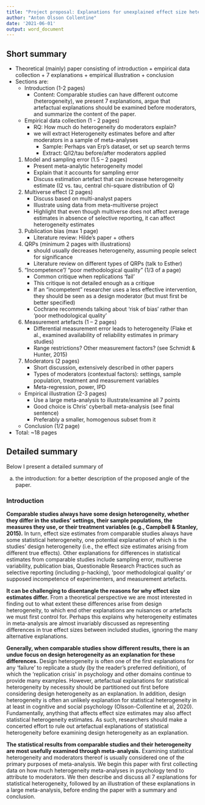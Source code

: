 ```yaml
---
title: "Project proposal: Explanations for unexplained effect size heterogeneity"
author: "Anton Olsson Collentine"
date: '2021-06-01'
output: word_document
---
```


## Short summary

-	Theoretical (mainly) paper consisting of introduction + empirical data collection + 7 explanations + empirical illustration + conclusion
-	Sections are:
    - Introduction (1-2 pages)
        - Content: Comparable studies can have different outcome (heterogeneity), we present 7 explanations, argue that artefactual explanations should be examined before moderators, and summarize the content of the paper.
    - Empirical data collection (1 - 2 pages)
        - RQ: How much do heterogeneity do moderators explain?
        - we will extract Heterogeneity estimates before and after moderators in a sample of meta-analyses
            - Sample: Perhaps van Erp's dataset, or set up search terms
            - Extract: Q/I2/tau before/after moderators applied
    1) Model and sampling error (1.5 – 2 pages)
        - Present meta-analytic heterogeneity model
        - Explain that it accounts for sampling error
        - Discuss estimation artefact that can increase heterogeneity estimate (I2 vs. tau, central chi-square distribution of Q)
    2) Multiverse effect (2 pages)
        - Discuss based on multi-analyst papers
        - Illustrate using data from meta-multiverse project
        - Highlight that even though multiverse does not affect average estimates in absence of selective reporting, it can affect heterogeneity estimates
    3) Publication bias (max 1 page)
        - Literature review: Hilde’s paper + others
    4) QRPs (minimum 2 pages with illustrations)
        - should usually decreases heterogeneity, assuming people select for significance
        - Literature review on different types of QRPs (talk to Esther)
    5) “Incompetence”/ “poor methodological quality” (1/3 of a page)
        - Common critique when replications ‘fail’
        - This critique is not detailed enough as a critique
        - If an “incompetent” researcher uses a less effective intervention, they should be seen as a design moderator (but must first be better specified)
        - Cochrane recommends talking about ‘risk of bias’ rather than ‘poor methodological quality’
    6) Measurement artefacts (1 – 2 pages)
        - Differential measurement error leads to heterogeneity (Flake et al., examined availability of reliability estimates in primary studies)
        - Range restrictions? Other measurement factors? (see Schmidt & Hunter, 2015)
    7) Moderators (2 pages)
        - Short discussion, extensively described in other papers
        - Types of moderators (contextual factors): settings, sample population, treatment and measurement variables
        - Meta-regression, power, IPD
    - Empirical illustration (2-3 pages)
        - Use a large meta-analysis to illustrate/examine all 7 points
        - Good choice is Chris' cyberball meta-analysis (see final sentence)
        - Preferably a smaller, homogenous subset from it
    - Conclusion (1/2 page)
-	Total: ~18 pages

## Detailed summary
Below I present a detailed summary of 

a) the introduction: for a better description of the proposed angle of the paper. 

### Introduction

**Comparable studies always have some design heterogeneity, whether they differ in the studies’ settings, their sample populations, the measures they use, or their treatment variables (e.g., Campbell & Stanley, 2015).** In turn, effect size estimates from comparable studies always have some statistical heterogeneity, one potential explanation of which is the studies’ design heterogeneity (i.e., the effect size estimates arising from different true effects). Other explanations for differences in statistical estimates from comparable studies include sampling error, multiverse variability, publication bias, Questionable Research Practices such as selective reporting (including p-hacking), ‘poor methodological quality’ or supposed incompetence of experimenters, and measurement artefacts.


**It can be challenging to disentangle the reasons for why effect size estimates differ.** From a theoretical perspective we are most interested in finding out to what extent these differences arise from design heterogeneity, to which end other explanations are nuisances or artefacts we must first control for. Perhaps this explains why heterogeneity estimates in meta-analysis are almost invariably discussed as representing differences in true effect sizes between included studies, ignoring the many alternative explanations. 

**Generally, when comparable studies show different results, there is an undue focus on design heterogeneity as an explanation for these differences.** Design heterogeneity is often one of the first explanations for any ‘failure’ to replicate a study (by the reader’s preferred definition), of which the ‘replication crisis’ in psychology and other domains continue to provide many examples. However, artefactual explanations for statistical heterogeneity by necessity should be partitioned out first before considering design heterogeneity as an explanation. In addition, design heterogeneity is often an unlikely explanation for statistical heterogeneity in at least in cognitive and social psychology (Olsson-Collentine et al, 2020). Fundamentally, anything that affects effect size estimates may also affect statistical heterogeneity estimates. As such, researchers should make a concerted effort to rule out artefactual explanations of statistical heterogeneity before examining design heterogeneity as an explanation.

**The statistical results from comparable studies and their heterogeneity are most usefully examined through meta-analysis.** Examining statistical heterogeneity and moderators thereof is usually considered one of the primary purposes of meta-analysis. We begin this paper with first collecting data on how much heterogeneity meta-analyses in psychology tend to attribute to moderators. We then describe and discuss all 7 explanations for statistical heterogeneity, followed by an illustration of these explanations in a large meta-analysis, before ending the paper with a summary and conclusion.

